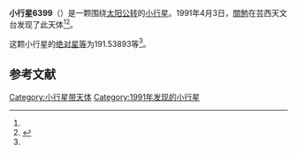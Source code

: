 {{Infobox planet
| bgcolour = #FFFFC0
| name = 6399 Harada
| symbol = 
| image = 
| caption = 
| discovery = yes
| discovery_ref = 
| discoverer = [[關勉|關勉]]
| discovery_site = [[芸西天文台|芸西天文台]] 
| discovered = 1991年4月3日
| designations = yes
| mp_name = 
| named_after = 
| alt_names = 1991 GA/ 1976 GB3
| mp_category = [[主带小行星|主带小行星]]
| orbit_ref = <ref name="a">[http://ssd.jpl.nasa.gov/sbdb.cgi?sstr=6399 6399 Harada] {{Wayback|url=http://ssd.jpl.nasa.gov/sbdb.cgi?sstr=6399 |date=20140925063734 }}，小行星數據庫瀏覽器（JPL Small-Body Database Browser）－[[美国国家航空航天局|美国国家航空航天局]]喷气推进实验室</ref>
| epoch = 2456400.5 (2013年4月18日更新)
| aphelion = {{convert|2.7004347|AU|km|3|abbr=on|lk=out}}
| perihelion = {{convert|2.1610373|AU|km|3|abbr=on}}
| semimajor = {{convert|2.4307360|AU|km|3|abbr=on}}
| eccentricity = 0.1109535
| period = 1384.219977 [[日|日]]<br />3.79[[儒略年|儒略年]]
| avg_speed = 
| inclination = 8.40078
| asc_node = 38.45342
| mean_anomaly = 
| arg_peri = 191.53893
| satellites = 
| physical_characteristics = yes
| dimensions = 
| mass = 
| density = 
| surface_grav = 
| escape_velocity = 
| sidereal_day = 
| axial_tilt = 
| pole_ecliptic_lat = 
| pole_ecliptic_lon = 
| albedo = 
| temperatures= 
| temp_name1 = 
| mean_temp_1 = 
| max_temp_1 = 
| temp_name2 = 
| max_temp_2 = 
| spectral_type = 
| abs_magnitude = 191.53893
}}

'''小行星6399'''（{{lang-en|6399 Harada}}）是一颗围绕[[太阳|太阳]][[公转|公转]]的[[小行星|小行星]]。1991年4月3日，[[關勉|關勉]]在芸西天文台发现了此天体<ref name="a" /><ref>{{cite news|title=小行星列表|url=http://cfa-www.harvard.edu/iau/lists/NumberedMPs.txt|accessdate=2013-07-08|newspaper=哈佛大学|archive-date=2008-05-17|archive-url=https://web.archive.org/web/20080517010638/http://cfa-www.harvard.edu/iau/lists/NumberedMPs.txt|dead-url=no}}</ref>。

这颗小行星的[[绝对星等|绝对星等]]为191.53893等<ref name="a" />。

==参考文献==
{{reflist}}
{{Minor Planet Number|[[小行星6398|小行星6398]]|[[小行星6400|小行星6400]]}}

{{小天体}}

[[Category:小行星带天体|Category:小行星带天体]]
[[Category:1991年发现的小行星|Category:1991年发现的小行星]]

{{asteroid-stub}}